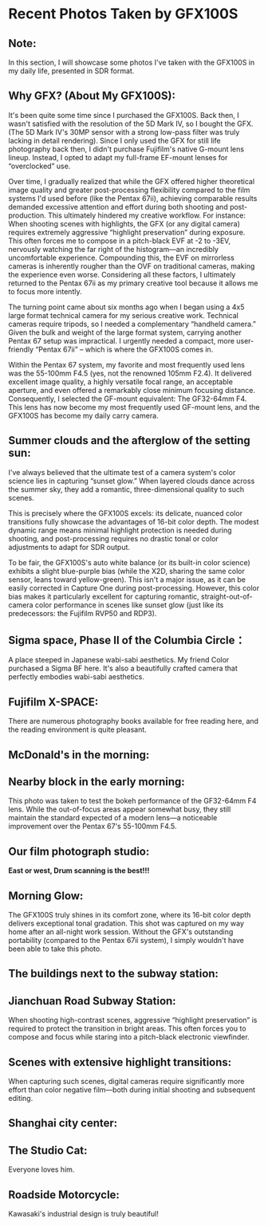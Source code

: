 # Recent Photos Taken by GFX100S



## Note:
In this section, I will showcase some photos I've taken with the GFX100S in my daily life, presented in SDR format.  

## Why GFX? (About My GFX100S):
It's been quite some time since I purchased the GFX100S. Back then, I wasn't satisfied with the resolution of the 5D Mark IV, so I bought the GFX. (The 5D Mark IV's 30MP sensor with a strong low-pass filter was truly lacking in detail rendering). Since I only used the GFX for still life photography back then, I didn't purchase Fujifilm's native G-mount lens lineup. Instead, I opted to adapt my full-frame EF-mount lenses for “overclocked” use.  

Over time, I gradually realized that while the GFX offered higher theoretical image quality and greater post-processing flexibility compared to the film systems I'd used before (like the Pentax 67ii), achieving comparable results demanded excessive attention and effort during both shooting and post-production. This ultimately hindered my creative workflow. For instance: When shooting scenes with highlights, the GFX (or any digital camera) requires extremely aggressive “highlight preservation” during exposure. This often forces me to compose in a pitch-black EVF at -2 to -3EV, nervously watching the far right of the histogram—an incredibly uncomfortable experience. Compounding this, the EVF on mirrorless cameras is inherently rougher than the OVF on traditional cameras, making the experience even worse. Considering all these factors, I ultimately returned to the Pentax 67ii as my primary creative tool because it allows me to focus more intently.  

The turning point came about six months ago when I began using a 4x5 large format technical camera for my serious creative work. Technical cameras require tripods, so I needed a complementary “handheld camera.” Given the bulk and weight of the large format system, carrying another Pentax 67 setup was impractical. I urgently needed a compact, more user-friendly “Pentax 67ii” – which is where the GFX100S comes in.  

Within the Pentax 67 system, my favorite and most frequently used lens was the 55-100mm F4.5 (yes, not the renowned 105mm F2.4). It delivered excellent image quality, a highly versatile focal range, an acceptable aperture, and even offered a remarkably close minimum focusing distance. Consequently, I selected the GF-mount equivalent: The GF32-64mm F4. This lens has now become my most frequently used GF-mount lens, and the GFX100S has become my daily carry camera.  



## Summer clouds and the afterglow of the setting sun:
I've always believed that the ultimate test of a camera system's color science lies in capturing “sunset glow.” When layered clouds dance across the summer sky, they add a romantic, three-dimensional quality to such scenes.  

This is precisely where the GFX100S excels: its delicate, nuanced color transitions fully showcase the advantages of 16-bit color depth. The modest dynamic range means minimal highlight protection is needed during shooting, and post-processing requires no drastic tonal or color adjustments to adapt for SDR output.  

To be fair, the GFX100S's auto white balance (or its built-in color science) exhibits a slight blue-purple bias (while the X2D, sharing the same color sensor, leans toward yellow-green). This isn't a major issue, as it can be easily corrected in Capture One during post-processing. However, this color bias makes it particularly excellent for capturing romantic, straight-out-of-camera color performance in scenes like sunset glow (just like its predecessors: the Fujifilm RVP50 and RDP3).  

<Photo src={_DSF6994} lqip={_DSF6994LQ} json={_DSF6994JSON} />
<Photo src={_DSF7025} lqip={_DSF7025LQ} json={_DSF7025JSON} />

## Sigma space, Phase II of the Columbia Circle：
A place steeped in Japanese wabi-sabi aesthetics. My friend Color purchased a Sigma BF here. It's also a beautifully crafted camera that perfectly embodies wabi-sabi aesthetics.  

<Photo src={_DSF7539} lqip={_DSF7539LQ} json={_DSF7539JSON} />
<Photo src={_DSF7046} lqip={_DSF7046LQ} json={_DSF7046JSON} />
<Photo src={_DSF7048} lqip={_DSF7048LQ} json={_DSF7048JSON} />
<Photo src={_DSF7067} lqip={_DSF7067LQ} json={_DSF7067JSON} />
<Photo src={_DSF7071} lqip={_DSF7071LQ} json={_DSF7071JSON} />
<Photo src={_DSF7076} lqip={_DSF7076LQ} json={_DSF7076JSON} />

## Fujifilm X-SPACE:
There are numerous photography books available for free reading here, and the reading environment is quite pleasant.  

<Photo src={_DSF7088} lqip={_DSF7088LQ} json={_DSF7088JSON} />

## McDonald's in the morning:
<Photo src={_DSF7166} lqip={_DSF7166LQ} json={_DSF7166JSON} />

## Nearby block in the early morning:
This photo was taken to test the bokeh performance of the GF32-64mm F4 lens. While the out-of-focus areas appear somewhat busy, they still maintain the standard expected of a modern lens—a noticeable improvement over the Pentax 67's 55-100mm F4.5.  

<Photo src={_DSF7183} lqip={_DSF7183LQ} json={_DSF7183JSON} />
<Photo src={_DSF7195} lqip={_DSF7195LQ} json={_DSF7195JSON} />

## Our film photograph studio:
**East or west, Drum scanning is the best!!!**  

<Photo src={_DSF7225} lqip={_DSF7225LQ} json={_DSF7225JSON} />
<Photo src={_DSF7233} lqip={_DSF7233LQ} json={_DSF7233JSON} />
<Photo src={_DSF7237} lqip={_DSF7237LQ} json={_DSF7237JSON} />
<Photo src={_DSF7242} lqip={_DSF7242LQ} json={_DSF7242JSON} />
<Photo src={_DSF7252} lqip={_DSF7252LQ} json={_DSF7252JSON} />
<Photo src={_DSF7254} lqip={_DSF7254LQ} json={_DSF7254JSON} />

## Morning Glow:
The GFX100S truly shines in its comfort zone, where its 16-bit color depth delivers exceptional tonal gradation. This shot was captured on my way home after an all-night work session. Without the GFX's outstanding portability (compared to the Pentax 67ii system), I simply wouldn't have been able to take this photo.  

<Photo src={_DSF7277} lqip={_DSF7277LQ} json={_DSF7277JSON} />

## The buildings next to the subway station:
<Photo src={_DSF7294} lqip={_DSF7294LQ} json={_DSF7294JSON} />

## Jianchuan Road Subway Station:
When shooting high-contrast scenes, aggressive “highlight preservation” is required to protect the transition in bright areas. This often forces you to compose and focus while staring into a pitch-black electronic viewfinder.  

<Photo src={_DSF7461} lqip={_DSF7461LQ} json={_DSF7461JSON} />
<Photo src={_DSF7465} lqip={_DSF7465LQ} json={_DSF7465JSON} />

## Scenes with extensive highlight transitions:
When capturing such scenes, digital cameras require significantly more effort than color negative film—both during initial shooting and subsequent editing.  

<Photo src={_DSF7440} lqip={_DSF7440LQ} json={_DSF7440JSON} />
<Photo src={_DSF7442} lqip={_DSF7442LQ} json={_DSF7442JSON} />
<Photo src={_DSF7449} lqip={_DSF7449LQ} json={_DSF7449JSON} />
<Photo src={_DSF7459} lqip={_DSF7459LQ} json={_DSF7459JSON} />

## Shanghai city center:
<Photo src={_DSF7315} lqip={_DSF7315LQ} json={_DSF7315JSON} />
<Photo src={_DSF7317} lqip={_DSF7317LQ} json={_DSF7317JSON} />
<Photo src={_DSF7329} lqip={_DSF7329LQ} json={_DSF7329JSON} />
<Photo src={_DSF7469} lqip={_DSF7469LQ} json={_DSF7469JSON} />
<Photo src={_DSF7470} lqip={_DSF7470LQ} json={_DSF7470JSON} />
<Photo src={_DSF7486} lqip={_DSF7486LQ} json={_DSF7486JSON} />
<Photo src={_DSF7499} lqip={_DSF7499LQ} json={_DSF7499JSON} />
<Photo src={_DSF7519} lqip={_DSF7519LQ} json={_DSF7519JSON} />

## The Studio Cat:
Everyone loves him.  

<Photo src={_DSF7403} lqip={_DSF7403LQ} json={_DSF7403JSON} />
<Photo src={_DSF7421} lqip={_DSF7421LQ} json={_DSF7421JSON} />

## Roadside Motorcycle:
Kawasaki's industrial design is truly beautiful!  

<Photo src={_DSF7436} lqip={_DSF7436LQ} json={_DSF7436JSON} />

